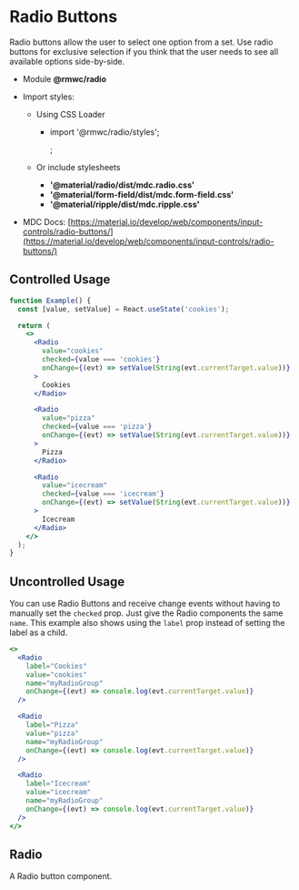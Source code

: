 # Radio Buttons

Radio buttons allow the user to select one option from a set. Use radio buttons for exclusive selection if you think that the user needs to see all available options side-by-side.

- Module **@rmwc/radio**
- Import styles:

  - Using CSS Loader

    - import '@rmwc/radio/styles';

      ;

  - Or include stylesheets
    - **'@material/radio/dist/mdc.radio.css'**
    - **'@material/form-field/dist/mdc.form-field.css'**
    - **'@material/ripple/dist/mdc.ripple.css'**

- MDC Docs: [https://material.io/develop/web/components/input-controls/radio-buttons/](https://material.io/develop/web/components/input-controls/radio-buttons/)

## Controlled Usage

```jsx live
function Example() {
  const [value, setValue] = React.useState('cookies');

  return (
    <>
      <Radio
        value="cookies"
        checked={value === 'cookies'}
        onChange={(evt) => setValue(String(evt.currentTarget.value))}
      >
        Cookies
      </Radio>

      <Radio
        value="pizza"
        checked={value === 'pizza'}
        onChange={(evt) => setValue(String(evt.currentTarget.value))}
      >
        Pizza
      </Radio>

      <Radio
        value="icecream"
        checked={value === 'icecream'}
        onChange={(evt) => setValue(String(evt.currentTarget.value))}
      >
        Icecream
      </Radio>
    </>
  );
}
```

## Uncontrolled Usage

You can use Radio Buttons and receive change events without having to manually set the `checked` prop. Just give the Radio components the same `name`. This example also shows using the `label` prop instead of setting the label as a child.

```jsx live
<>
  <Radio
    label="Cookies"
    value="cookies"
    name="myRadioGroup"
    onChange={(evt) => console.log(evt.currentTarget.value)}
  />

  <Radio
    label="Pizza"
    value="pizza"
    name="myRadioGroup"
    onChange={(evt) => console.log(evt.currentTarget.value)}
  />

  <Radio
    label="Icecream"
    value="icecream"
    name="myRadioGroup"
    onChange={(evt) => console.log(evt.currentTarget.value)}
  />
</>
```

## Radio

A Radio button component.
